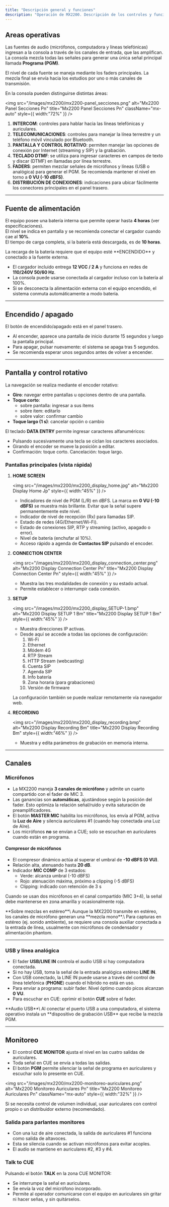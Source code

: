 ```yaml
---
title: "Descripción general y funciones"
description: "Operación de MX2200. Descripción de los controles y funciones generales."
---
```


## Areas operativas

Las fuentes de audio (micrófonos, computadora y líneas telefónicas) ingresan a la consola a través de los canales de entrada, que las amplifican.\
La consola mezcla todas las señales para generar una única señal principal llamada **Programa (PGM)**.

El nivel de cada fuente se maneja mediante los faders principales. La mezcla final se envía hacia los estudios por uno o más canales de transmisión.

En la consola pueden distinguirse distintas áreas:

<img
  src="/images/mx2200/mx2200-panel_secciones.png"
  alt="Mx2200 Panel Secciones Pn"
  title="Mx2200 Panel Secciones Pn"
  className="mx-auto"
  style={{ width:"72%" }}
/>

1. **INTERCOM**: controles para hablar hacia las líneas telefónicas y auriculares.
2. **TELECOMUNICACIONES**: controles para manejar la línea terrestre y un teléfono móvil vinculado por Bluetooth.
3. **PANTALLA Y CONTROL ROTATIVO**: permiten manejar las opciones de conexión por Internet (streaming y SIP) y la grabación.
4. **TECLADO DTMF**: se utiliza para ingresar caracteres en campos de texto y discar (DTMF) en llamadas por línea terrestre.
5. **FADERS**: permiten mezclar señales de micrófonos y líneas (USB o analógica) para generar el PGM. Se recomienda mantener el nivel en torno a **0 VU (-10 dBFS)**.
6. **DISTRIBUCIÓN DE CONEXIONES**: indicaciones para ubicar fácilmente los conectores principales en el panel trasero.

---

## Fuente de alimentación

El equipo posee una batería interna que permite operar hasta **4 horas** (ver especificaciones).\
El nivel se indica en pantalla y se recomienda conectar el cargador cuando cae al **10%**.\
El tiempo de carga completa, si la batería está descargada, es de **10 horas**.

<Warning>
  La recarga de la batería requiere que el equipo esté **ENCENDIDO** y conectado a la fuente externa.
</Warning>

- El cargador incluido entrega **12 VCC / 2 A** y funciona en redes de **110/240V 50/60 Hz**.
- La consola puede usarse conectada al cargador incluso con la batería al 100%.
- Si se desconecta la alimentación externa con el equipo encendido, el sistema conmuta automáticamente a modo batería.

---

## Encendido / apagado

El botón de encendido/apagado está en el panel trasero.

- Al encender, aparece una pantalla de inicio durante 15 segundos y luego la pantalla principal.
- Para apagar, pulsar nuevamente: el sistema se apaga tras 5 segundos.
- Se recomienda esperar unos segundos antes de volver a encender.

---

## Pantalla y control rotativo

La navegación se realiza mediante el encoder rotativo:

- **Giro**: navegar entre pantallas u opciones dentro de una pantalla.
- **Toque corto**:
  - sobre pantalla: ingresar a sus ítems
  - sobre ítem: editarlo
  - sobre valor: confirmar cambio
- **Toque largo (1 s)**: cancelar opción o cambio

El teclado **DATA ENTRY** permite ingresar caracteres alfanuméricos:

- Pulsando sucesivamente una tecla se ciclan los caracteres asociados.
- Girando el encoder se mueve la posición a editar.
- Confirmación: toque corto. Cancelación: toque largo.

### Pantallas principales (vista rápida)

1. **HOME SCREEN**

   <img
     src="/images/mx2200/mx2200_display_home.jpg"
     alt="Mx2200 Display Home Jp"
     style={{ width:"45%" }}
   />
   - Indicadores de nivel de PGM (L/R) en dBFS. La marca en **0 VU (-10 dBFS)** se muestra más brillante. Evitar que la señal supere permanentemente este nivel.
   - Indicador de nivel de recepción (Rx) para llamadas SIP.
   - Estado de redes (4G/Ethernet/Wi-Fi).
   - Estado de conexiones SIP, RTP y streaming (activo, apagado o error).
   - Nivel de batería (enchufar al 10%).
   - Acceso rápido a agenda de **Contactos SIP** pulsando el encoder.
2. **CONNECTION CENTER**

   <img
     src="/images/mx2200/mx2200_display_connection_center.png"
     alt="Mx2200 Display Connection Center Pn"
     title="Mx2200 Display Connection Center Pn"
     style={{ width:"45%" }}
   />
   - Muestra las tres modalidades de conexión y su estado actual.
   - Permite establecer o interrumpir cada conexión.
3. **SETUP**

   <img
     src="/images/mx2200/mx2200_display_SETUP-1.bmp"
     alt="Mx2200 Display SETUP 1 Bm"
     title="Mx2200 Display SETUP 1 Bm"
     style={{ width:"45%" }}
   />
   - Muestra direcciones IP activas.
   - Desde aquí se accede a todas las opciones de configuración:
      1. Wi-Fi
      2. Ethernet
      3. Módem 4G
      4. RTP Stream
      5. HTTP Stream (webcasting)
      6. Cuenta SIP
      7. Agenda SIP
      8. Info batería
      9. Zona horaria (para grabaciones)
     10. Versión de firmware

   La configuración también se puede realizar remotamente vía navegador web.
4. **RECORDING**

   <img
     src="/images/mx2200/mx2200_display_recording.bmp"
     alt="Mx2200 Display Recording Bm"
     title="Mx2200 Display Recording Bm"
     style={{ width:"46%" }}
   />
   - Muestra y edita parámetros de grabación en memoria interna.

---

## Canales

### Micrófonos

- La MX2200 maneja **3 canales de micrófono** y admite un cuarto compartido con el fader de MIC 3.
- Las ganancias son **automáticas**, ajustándose según la posición del fader. Esto optimiza la relación señal/ruido y evita saturación de preamplificadores.
- El botón **MASTER MIC** habilita los micrófonos, los envía al PGM, activa la **Luz de Aire** y silencia auriculares #1 (cuando hay conectada una Luz de AIre).
- Los micrófonos **no** se envían a CUE; solo se escuchan en auriculares cuando están en programa.

#### Compresor de micrófonos

- El compresor dinámico actúa al superar el umbral de **-10 dBFS (0 VU)**.
- Relación alta, atenuando hasta **20 dB**.
- Indicador **MIC COMP** de 3 estados:
  - Verde: alcanza umbral (-10 dBFS)
  - Rojo: atenuación máxima, próximo a clipping (-5 dBFS)
  - Clipping: indicado con retención de 3 s

Cuando se usan dos micrófonos en el canal compartido (MIC 3\+4), la señal debe mantenerse en zona amarilla y ocasionalmente roja.

<Info>
  **Sobre mezclas en estéreo**\
  Aunque la MX2200 transmite en estéreo, los canales de micrófono generan una **mezcla mono**.\
  Para capturas en estéreo (ej. sonido ambiente), se requiere una consola auxiliar conectada a la entrada de línea, usualmente con micrófonos de condensador y alimentación phantom.
</Info>

---

### USB y línea analógica

- El fader **USB/LINE IN** controla el audio USB si hay computadora conectada.
- Si no hay USB, toma la señal de la entrada analógica estéreo **LINE IN**.
- Con USB conectado, la LINE IN puede usarse a través del control de línea telefónica (**PHONE**) cuando el híbrido no está en uso.
- Para enviar a programa: subir fader. Nivel óptimo cuando picos alcanzan **0 VU**.
- Para escuchar en CUE: oprimir el botón **CUE** sobre el fader.

<Note>
  **Audio USB**\
  Al conectar el puerto USB a una computadora, el sistema operativo instala un **dispositivo de grabación USB** que recibe la mezcla PGM.
</Note>

---

## Monitoreo

- El control **CUE MONITOR** ajusta el nivel en las cuatro salidas de auriculares.
- Toda señal en CUE se envía a todas las salidas.
- El botón **PGM** permite silenciar la señal de programa en auriculares y escuchar solo lo presente en CUE.

<img
  src="/images/mx2200/mx2200-monitoreo-auriculares.png"
  alt="Mx2200 Monitoreo Auriculares Pn"
  title="Mx2200 Monitoreo Auriculares Pn"
  className="mx-auto"
  style={{ width:"32%" }}
/>

Si se necesita control de volumen individual, usar auriculares con control propio o un distribuidor externo (recomendado).

### Salida para parlantes monitores

- Con una luz de aire conectada, la salida de auriculares #1 funciona como salida de altavoces.
- Esta se silencia cuando se activan micrófonos para evitar acoples.
- El audio se mantiene en auriculares #2, #3 y #4.

### Talk to CUE

Pulsando el botón **TALK** en la zona CUE MONITOR:

- Se interrumpe la señal en auriculares.
- Se envía la voz del micrófono incorporado.
- Permite al operador comunicarse con el equipo en auriculares sin gritar ni hacer señas, y sin quitárselos.